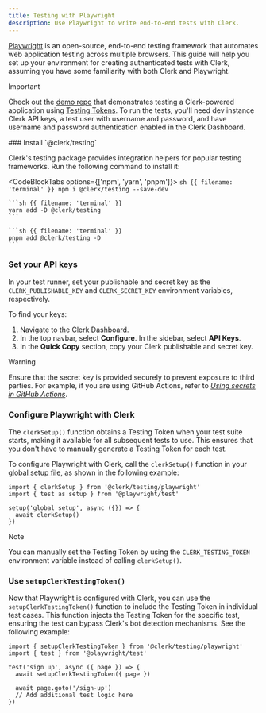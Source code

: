 ```yaml
---
title: Testing with Playwright
description: Use Playwright to write end-to-end tests with Clerk.
---
```


[Playwright](https://playwright.dev) is an open-source, end-to-end testing framework that automates web application testing across multiple browsers. This guide will help you set up your environment for creating authenticated tests with Clerk, assuming you have some familiarity with both Clerk and Playwright.

> [!IMPORTANT]
> Check out the [demo repo](https://github.com/clerk/clerk-playwright-nextjs) that demonstrates testing a Clerk-powered application using [Testing Tokens](/docs/testing/overview#testing-tokens). To run the tests, you'll need dev instance Clerk API keys, a test user with username and password, and have username and password authentication enabled in the Clerk Dashboard.

<Steps>
  ### Install `@clerk/testing`

  Clerk's testing package provides integration helpers for popular testing frameworks. Run the following command to install it:

  <CodeBlockTabs options={['npm', 'yarn', 'pnpm']}>
    ```sh {{ filename: 'terminal' }}
    npm i @clerk/testing --save-dev
    ```

    ```sh {{ filename: 'terminal' }}
    yarn add -D @clerk/testing
    ```

    ```sh {{ filename: 'terminal' }}
    pnpm add @clerk/testing -D
    ```
  </CodeBlockTabs>

  ### Set your API keys

  In your test runner, set your publishable and secret key as the `CLERK_PUBLISHABLE_KEY` and `CLERK_SECRET_KEY` environment variables, respectively.

  To find your keys:

  1. Navigate to the [Clerk Dashboard](https://dashboard.clerk.com/last-active?path=api-keys).
  1. In the top navbar, select **Configure**. In the sidebar, select **API Keys**.
  1. In the **Quick Copy** section, copy your Clerk publishable and secret key.

  > [!WARNING]
  > Ensure that the secret key is provided securely to prevent exposure to third parties. For example, if you are using GitHub Actions, refer to [_Using secrets in GitHub Actions_](https://docs.github.com/en/actions/security-guides/using-secrets-in-github-actions).

  ### Configure Playwright with Clerk

  The `clerkSetup()` function obtains a Testing Token when your test suite starts, making it available for all subsequent tests to use. This ensures that you don't have to manually generate a Testing Token for each test.

  To configure Playwright with Clerk, call the `clerkSetup()` function in your [global setup file](https://playwright.dev/docs/test-global-setup-teardown), as shown in the following example:

  ```tsx {{ filename: 'global.setup.ts' }}
  import { clerkSetup } from '@clerk/testing/playwright'
  import { test as setup } from '@playwright/test'

  setup('global setup', async ({}) => {
    await clerkSetup()
  })
  ```

  > [!NOTE]
  > You can manually set the Testing Token by using the `CLERK_TESTING_TOKEN` environment variable instead of calling `clerkSetup()`.

  ### Use `setupClerkTestingToken()`

  Now that Playwright is configured with Clerk, you can use the `setupClerkTestingToken()` function to include the Testing Token in individual test cases. This function injects the Testing Token for the specific test, ensuring the test can bypass Clerk's bot detection mechanisms. See the following example:

  ```tsx {{ filename: 'my-test.spec.ts' }}
  import { setupClerkTestingToken } from '@clerk/testing/playwright'
  import { test } from '@playwright/test'

  test('sign up', async ({ page }) => {
    await setupClerkTestingToken({ page })

    await page.goto('/sign-up')
    // Add additional test logic here
  })
  ```
</Steps>
